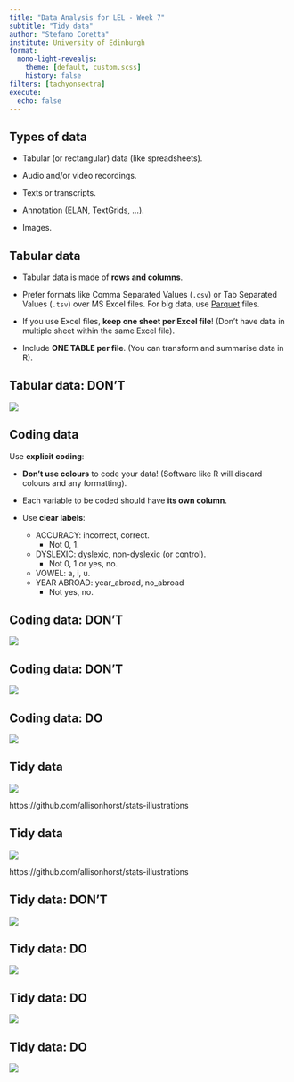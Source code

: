 ```yaml
---
title: "Data Analysis for LEL - Week 7"
subtitle: "Tidy data"
author: "Stefano Coretta"
institute: University of Edinburgh
format:
  mono-light-revealjs:
    theme: [default, custom.scss]
    history: false
filters: [tachyonsextra]
execute: 
  echo: false
---
```


## Types of data

::: {.bg-washed-blue .b--dark-blue .ba .bw2 .br3 .shadow-5 .ph4 .mt2}

-   Tabular (or rectangular) data (like spreadsheets).

-   Audio and/or video recordings.

-   Texts or transcripts.

-   Annotation (ELAN, TextGrids, ...).

-   Images.
:::

## Tabular data

::: {.bg-washed-blue .b--dark-blue .ba .bw2 .br3 .shadow-5 .ph4 .mt2}
-   Tabular data is made of **rows and columns**.
:::

::: {.bg-washed-green .b--dark-green .ba .bw2 .br3 .shadow-5 .ph4 .mt2}
-   Prefer formats like Comma Separated Values (`.csv`) or Tab Separated Values (`.tsv`) over MS Excel files. For big data, use [Parquet](https://r4ds.hadley.nz/arrow.html) files.

-   If you use Excel files, **keep one sheet per Excel file**! (Don't have data in multiple sheet within the same Excel file).

-   Include **ONE TABLE per file**. (You can transform and summarise data in R).
:::

## Tabular data: DON'T

![](/img/bad-example-1.png){fig-align="center"}

## Coding data

::: {.bg-washed-green .b--dark-green .ba .bw2 .br3 .shadow-5 .ph4 .mt2}
Use **explicit coding**:

-   **Don't use colours** to code your data! (Software like R will discard colours and any formatting).

-   Each variable to be coded should have **its own column**.

-   Use **clear labels**:

    -   ACCURACY: incorrect, correct.
        -   Not 0, 1.
    -   DYSLEXIC: dyslexic, non-dyslexic (or control).
        -   Not 0, 1 or yes, no.
    -   VOWEL: a, i, u.
    -   YEAR ABROAD: year_abroad, no_abroad
        -   Not yes, no.
:::

## Coding data: DON'T

![](/img/bad-example-2.png){fig-align="center"}

## Coding data: DON'T

![](/img/bad-example-3.png){fig-align="center"}

## Coding data: DO

![](/img/good-example-1.png){fig-align="center"}

## Tidy data

![](/img/tidydata_1.jpg){fig-align="center"}

::: notes
https://github.com/allisonhorst/stats-illustrations
:::

## Tidy data

![](/img/tidydata_2.jpg){fig-align="center"}

::: notes
https://github.com/allisonhorst/stats-illustrations
:::

## Tidy data: DON'T

![](/img/untidy-1.png){fig-align="center"}

## Tidy data: DO

![](/img/tidy-1.png){fig-align="center"}

## Tidy data: DO

![](/img/tidy-2.png){fig-align="center"}

## Tidy data: DO

![](/img/tidy-3.png){fig-align="center"}
